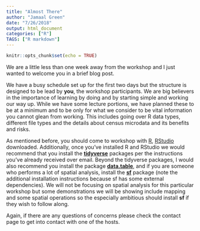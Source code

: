 ```yaml
---
title: "Almost There"
author: "Jamaal Green"
date: "7/26/2018"
output: html_document
categories: ["R"]
TAGS: ["R markdown"]
---
```


```r
knitr::opts_chunk$set(echo = TRUE)
```

We are a little less than one week away from the workshop and I just wanted to welcome you in a brief blog post.

We have a busy schedule set up for the first two days but the structure is designed to be lead by **you**, the workshop participants. We are big believers in the importance of learning by doing and by starting simple and working our way up. While we have some lecture portions, we have planned these to be at a minimum and to be only for what we consider to be vital information you cannot glean from working. This includes going over R data types, different file types and the details about census microdata and its benefits and risks. 

As mentioned before, you should come to workshop with [R](https://www.r-project.org/), [RStudio](https://www.rstudio.com/products/rstudio/download/) downloaded. Additionally, once you've installed R and RStudio we would recommend that you install the [**tidyverse**](https://www.tidyverse.org/) packages per the instructions you've already received over email. Beyond the tidyverse packages, I would also recommend you install the package [**data.table**](https://cran.r-project.org/web/packages/data.table/index.html), and if you are someone who performs a lot of spatial analysis, install the [**sf**](https://r-spatial.github.io/sf/) package (note the additional installation instructions because sf has some external dependencies). We will not be focusing on spatial analysis for this particular workshop but some demonstrations we will be showing include mapping and some spatial operations so the especially ambitious should install **sf** if they wish to follow along.

Again, if there are any questions of concerns please check the contact page to get into contact with one of the hosts.